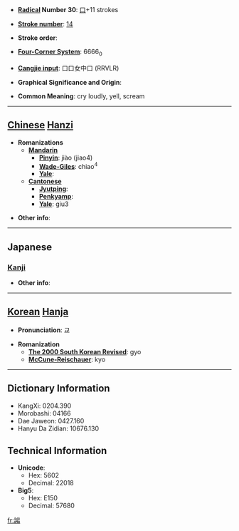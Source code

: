 * '''[[Wiktionary:Chinese radical index| Radical]] Number 30''': [[Wiktionary:Chinese radical index 口|口]]+11 strokes

* '''[[Wiktionary:Chinese total strokes index|Stroke number]]''': [[Wiktionary:Chinese total strokes index 14|14]]

* '''Stroke order''': 

* '''[[Wiktionary:Chinese four corner index|Four-Corner System]]''': 6666<sub>0</sub>

* '''[[Wiktionary:Chinese Cangjie index|Cangjie input]]''': 口口女中口 (RRVLR)

* '''Graphical Significance and Origin''': 

* '''Common Meaning''': cry loudly, yell, scream

----

== [[Chinese]] [[Hanzi]] ==

* '''Romanizations'''
** '''[[Mandarin]]'''
*** '''[[Pinyin]]''': jiào (jiao4)
*** '''[[Wade-Giles]]''': chiao<sup>4</sup>
*** '''[[Yale]]''': 
** '''[[Cantonese]]'''
*** '''[[Jyutping]]''':
*** '''[[Penkyamp]]''': 
*** '''[[Yale]]''': giu3

* '''Other info''': 

----

==Japanese==
===[[Kanji]]===
{{kanji|on readings=[[きょう]] (kyō)|kun readings=[[さける]] (sakeru)}}

* '''Other info''':  

----

== [[Korean]] [[Hanja]] ==

* '''Pronunciation''': 교

* '''Romanization'''
** '''[[The 2000 South Korean Revised Romanization|The 2000 South Korean Revised]]''': gyo
** '''[[McCune-Reischauer]]''': kyo

----

== Dictionary Information ==

* KangXi: 0204.390
* Morobashi: 04166
* Dae Jaweon: 0427.160
* Hanyu Da Zidian: 10676.130

== Technical Information ==

* '''Unicode''':
** Hex: 5602
** Decimal: 22018
* '''Big5''':
** Hex: E150
** Decimal: 57680

[[fr:嘂]]